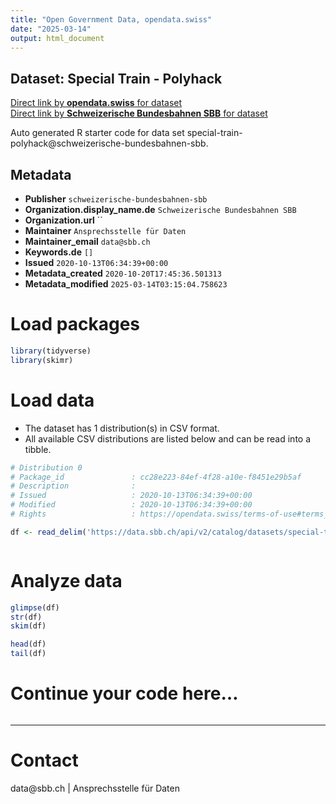 ```yaml
---
title: "Open Government Data, opendata.swiss"
date: "2025-03-14"
output: html_document
---
```


## Dataset: Special Train - Polyhack



[Direct link by **opendata.swiss** for dataset](https://opendata.swiss/de/dataset/__86-1)<br>
[Direct link by **Schweizerische Bundesbahnen SBB** for dataset](https://data.sbb.ch/explore/dataset/special-train-polyhack/)

Auto generated R starter code for data set special-train-polyhack@schweizerische-bundesbahnen-sbb.

## Metadata

- **Publisher** `schweizerische-bundesbahnen-sbb`
- **Organization.display_name.de** `Schweizerische Bundesbahnen SBB`
- **Organization.url** ``
- **Maintainer** `Ansprechsstelle für Daten`
- **Maintainer_email** `data@sbb.ch`
- **Keywords.de** `[]`
- **Issued** `2020-10-13T06:34:39+00:00`
- **Metadata_created** `2020-10-20T17:45:36.501313`
- **Metadata_modified** `2025-03-14T03:15:04.758623`


# Load packages

```r

library(tidyverse)
library(skimr)

```

# Load data

-   The dataset has 1 distribution(s) in CSV format.
-   All available CSV distributions are listed below and can be read into a tibble.

```r

# Distribution 0
# Package_id               : cc28e223-84ef-4f28-a10e-f8451e29b5af
# Description              : 
# Issued                   : 2020-10-13T06:34:39+00:00
# Modified                 : 2020-10-13T06:34:39+00:00
# Rights                   : https://opendata.swiss/terms-of-use#terms_by

df <- read_delim('https://data.sbb.ch/api/v2/catalog/datasets/special-train-polyhack/exports/csv?use_labels=true')



```

# Analyze data

```r

glimpse(df)
str(df)
skim(df)

head(df)
tail(df)

```

# Continue your code here...

```r

```

------------------------------------------------------------------------

# Contact

data@sbb.ch | Ansprechsstelle für Daten
